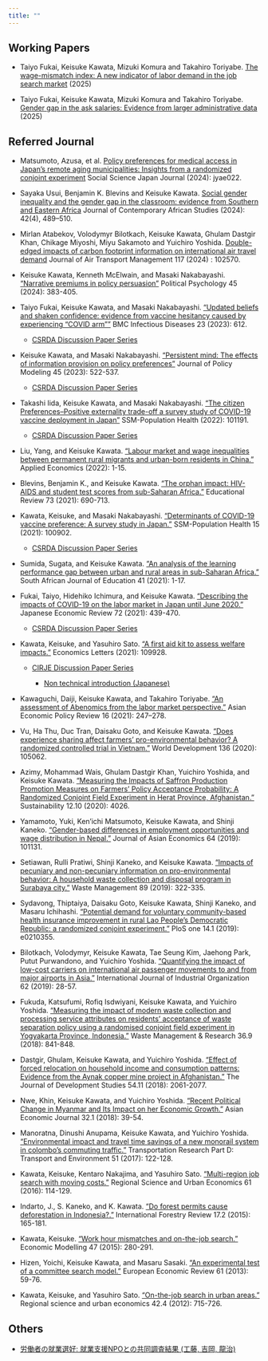 ```yaml
---
title: ""
---
```


## Working Papers

- Taiyo Fukai, Keisuke Kawata, Mizuki Komura and Takahiro Toriyabe. [The wage-mismatch index: A new indicator of labor demand in the job search market](http://www-econ.kwansei.ac.jp/RePEc/pdf/kgdp296.pdf) (2025)

- Taiyo Fukai, Keisuke Kawata, Mizuki Komura and Takahiro Toriyabe. [Gender gap in the ask salaries: Evidence from larger administrative data](https://csrda.iss.u-tokyo.ac.jp/international/dp/No.93.pdf) (2025)

## Referred Journal

- Matsumoto, Azusa, et al. [Policy preferences for medical access in Japan’s remote aging municipalities: Insights from a randomized conjoint experiment](https://academic.oup.com/ssjj/advance-article-abstract/doi/10.1093/ssjj/jyae022/7766095?login=false) Social Science Japan Journal (2024): jyae022.

- Sayaka Usui, Benjamin K. Blevins and Keisuke Kawata. [Social gender inequality and the gender gap in the classroom: evidence from Southern and Eastern Africa](https://www.tandfonline.com/doi/citedby/10.1080/02589001.2024.2375658?scroll=top&needAccess=true) Journal of Contemporary African Studies (2024): 42(4), 489–510.

- Mirlan Atabekov, Volodymyr Bilotkach, Keisuke Kawata, Ghulam Dastgir Khan, Chikage Miyoshi, Miyu Sakamoto and Yuichiro Yoshida. [Double-edged impacts of carbon footprint information on international air travel demand](https://www.sciencedirect.com/science/article/pii/S0969699724000358?casa_token=jM4-upHz3QoAAAAA:pLyOtt04K-YsQY8Nha_9-Gnh94TmohsKyCmzs6N6Jy8CAQ8J1VLeLnaxTC8slDqSg6WS2d9txg) Journal of Air Transport Management 117 (2024) : 102570.


- Keisuke Kawata, Kenneth McElwain, and Masaki Nakabayashi. ["Narrative premiums in policy persuasion"](https://onlinelibrary.wiley.com/doi/full/10.1111/pops.12928) Political Psychology 45 (2024): 383-405.

- Taiyo Fukai, Keisuke Kawata, and Masaki Nakabayashi. ["Updated beliefs and shaken confidence: evidence from vaccine hesitancy caused by experiencing “COVID arm”"](https://bmcinfectdis.biomedcentral.com/articles/10.1186/s12879-023-08558-5) BMC Infectious Diseases 23 (2023): 612.

    - [CSRDA Discussion Paper Series](https://csrda.iss.u-tokyo.ac.jp/international/dp/No.35.pdf)

- Keisuke Kawata, and Masaki Nakabayashi. ["Persistent mind: The effects of information provision on policy preferences"](https://doi.org/10.1016/j.jpolmod.2023.05.002) Journal of Policy Modeling 45 (2023): 522-537.

    - [CSRDA Discussion Paper Series](https://csrda.iss.u-tokyo.ac.jp/international/dp/No.5.pdf)

- Takashi Iida, Keisuke Kawata, and Masaki Nakabayashi. ["The citizen Preferences–Positive externality trade-off a survey study of COVID-19 vaccine deployment in Japan"](https://doi.org/10.1016/j.ssmph.2022.101191) SSM-Population Health (2022): 101191.

    - [CSRDA Discussion Paper Series](https://csrda.iss.u-tokyo.ac.jp/international/dp/No.24.pdf)

- Liu, Yang, and Keisuke Kawata. ["Labour market and wage inequalities between permanent rural migrants and urban-born residents in China."](https://doi.org/10.1080/00036846.2021.1925079) Applied Economics (2022): 1-15.

- Blevins, Benjamin K., and Keisuke Kawata. ["The orphan impact: HIV-AIDS and student test scores from sub-Saharan Africa."](https://doi.org/10.1080/00131911.2019.1689100) Educational Review 73 (2021): 690-713.

- Kawata, Keisuke, and Masaki Nakabayashi. ["Determinants of COVID-19 vaccine preference: A survey study in Japan."](https://doi.org/10.1016/j.ssmph.2021.100902) SSM-Population Health 15 (2021): 100902.

  - [CSRDA Discussion Paper Series](https://csrda.iss.u-tokyo.ac.jp/international/dp/No.16.pdf)

- Sumida, Sugata, and Keisuke Kawata. ["An analysis of the learning performance gap between urban and rural areas in sub-Saharan Africa."](https://doi.org/10.15700/saje.v41n2a1779) South African Journal of Education 41 (2021): 1-17.

- Fukai, Taiyo, Hidehiko Ichimura, and Keisuke Kawata. ["Describing the impacts of COVID-19 on the labor market in Japan until June 2020."](https://doi.org/10.1007/s42973-021-00081-z) Japanese Economic Review 72 (2021): 439-470.

  - [CSRDA Discussion Paper Series](https://csrda.iss.u-tokyo.ac.jp/international/dp/No.15.pdf)

- Kawata, Keisuke, and Yasuhiro Sato. ["A first aid kit to assess welfare impacts."](https://doi.org/10.1016/j.econlet.2021.109928) Economics Letters (2021): 109928.

  - [CIRJE Discussion Paper Series](http://www.cirje.e.u-tokyo.ac.jp/research/dp/2021/2021cf1163.pdf)
  
    - [Non technical introduction (Japanese)](http://www.crepe.e.u-tokyo.ac.jp/material/crepecl12.html)

- Kawaguchi, Daiji, Keisuke Kawata, and Takahiro Toriyabe. ["An assessment of Abenomics from the labor market perspective."](https://doi.org/10.1111/aepr.12343) Asian Economic Policy Review 16 (2021): 247–278.

- Vu, Ha Thu, Duc Tran, Daisaku Goto, and Keisuke Kawata. ["Does experience sharing affect farmers’ pro-environmental behavior? A randomized controlled trial in Vietnam."](https://doi.org/10.1016/j.worlddev.2020.105062) World Development 136 (2020): 105062.

- Azimy, Mohammad Wais, Ghulam Dastgir Khan, Yuichiro Yoshida, and Keisuke Kawata. ["Measuring the Impacts of Saffron Production Promotion Measures on Farmers’ Policy Acceptance Probability: A Randomized Conjoint Field Experiment in Herat Province, Afghanistan."](https://doi.org/10.3390/su12104026) Sustainability 12.10 (2020): 4026.

- Yamamoto, Yuki, Ken’ichi Matsumoto, Keisuke Kawata, and Shinji Kaneko. ["Gender-based differences in employment opportunities and wage distribution in Nepal."](https://doi.org/10.1016/j.asieco.2019.07.004) Journal of Asian Economics 64 (2019): 101131.

- Setiawan, Rulli Pratiwi, Shinji Kaneko, and Keisuke Kawata. ["Impacts of pecuniary and non-pecuniary information on pro-environmental behavior: A household waste collection and disposal program in Surabaya city."](https://doi.org/10.1016/j.wasman.2019.04.015) Waste Management 89 (2019): 322-335.

- Sydavong, Thiptaiya, Daisaku Goto, Keisuke Kawata, Shinji Kaneko, and Masaru Ichihashi. ["Potential demand for voluntary community-based health insurance improvement in rural Lao People’s Democratic Republic: a randomized conjoint experiment."](https://doi.org/10.1371/journal.pone.0210355) PloS one 14.1 (2019): e0210355.

- Bilotkach, Volodymyr, Keisuke Kawata, Tae Seung Kim, Jaehong Park, Putut Purwandono, and Yuichiro Yoshida. ["Quantifying the impact of low-cost carriers on international air passenger movements to and from major airports in Asia."](https://doi.org/10.1016/j.ijindorg.2018.03.012) International Journal of Industrial Organization 62 (2019): 28-57.

- Fukuda, Katsufumi, Rofiq Isdwiyani, Keisuke Kawata, and Yuichiro Yoshida. ["Measuring the impact of modern waste collection and processing service attributes on residents’ acceptance of waste separation policy using a randomised conjoint field experiment in Yogyakarta Province, Indonesia."](https://doi.org/10.1177/0734242X18793939) Waste Management & Research 36.9 (2018): 841-848.

- Dastgir, Ghulam, Keisuke Kawata, and Yuichiro Yoshida. ["Effect of forced relocation on household income and consumption patterns: Evidence from the Aynak copper mine project in Afghanistan."](https://doi.org/10.1080/00220388.2017.1385767) The Journal of Development Studies 54.11 (2018): 2061-2077.

- Nwe, Khin, Keisuke Kawata, and Yuichiro Yoshida. ["Recent Political Change in Myanmar and Its Impact on her Economic Growth."](https://doi.org/10.1111/asej.12141) Asian Economic Journal 32.1 (2018): 39-54.

- Manoratna, Dinushi Anupama, Keisuke Kawata, and Yuichiro Yoshida. ["Environmental impact and travel time savings of a new monorail system in colombo’s commuting traffic."](https://doi.org/10.1016/j.trd.2016.12.003) Transportation Research Part D: Transport and Environment 51 (2017): 122-128.

- Kawata, Keisuke, Kentaro Nakajima, and Yasuhiro Sato. ["Multi-region job search with moving costs."](https://doi.org/10.1016/j.regsciurbeco.2016.10.002) Regional Science and Urban Economics 61 (2016): 114-129.

- Indarto, J., S. Kaneko, and K. Kawata. ["Do forest permits cause deforestation in Indonesia?."](https://doi.org/10.1505/146554815815500651) International Forestry Review 17.2 (2015): 165-181.

- Kawata, Keisuke. ["Work hour mismatches and on-the-job search."](https://doi.org/10.1016/j.econmod.2015.03.009) Economic Modelling 47 (2015): 280-291.

- Hizen, Yoichi, Keisuke Kawata, and Masaru Sasaki. ["An experimental test of a committee search model."](https://doi.org/10.1016/j.euroecorev.2013.03.002) European Economic Review 61 (2013): 59-76.

- Kawata, Keisuke, and Yasuhiro Sato. ["On-the-job search in urban areas."](https://doi.org/10.1016/j.regsciurbeco.2012.04.004) Regional science and urban economics 42.4 (2012): 715-726.

## Others

- [労働者の就業選好: 就業支援NPOとの共同調査結果 (工藤, 吉岡, 龍治)](https://www.dropbox.com/s/63gzawwisrxo11a/DraftPDF.pdf?dl=0)
